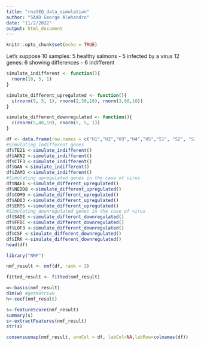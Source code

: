 ```yaml
---
title: "rnaSEQ_data_simulation"
author: "SAAD George Alehandro"
date: "11/2/2022"
output: html_document
---
```


```r
knitr::opts_chunk$set(echo = TRUE)
```


Let's suppose 10 samples: 5 healthy salmons - 5 infected by a virus
12 genes: 6 showing differences - 6 indifferent

```r
simulate_indifferent <- function(){
  rnorm(10, 5, 1)
}

simulate_different_upregulated <- function(){
  c(rnorm(5, 5, 1), rnorm(2,30,10), rnorm(3,80,10))
}

simulate_different_downregulated <- function(){
  c(rnorm(5,40,10), rnorm(5, 5, 1))
}
```



```r
df <- data.frame(row.names = c("H1","H2","H3","H4","H5","S1", "S2", "S3", "S4", "S5"))
#Simulating indifferent genes
df$TE21 <-simulate_indifferent()
df$AKN2 <-simulate_indifferent()
df$CTF3 <-simulate_indifferent()
df$GAN <-simulate_indifferent()
df$ZAM3 <-simulate_indifferent()
#Simulating upregulated genes in the case of virus
df$NAE1 <-simulate_different_upregulated()
df$NEDD8 <-simulate_different_upregulated()
df$COM9 <-simulate_different_upregulated()
df$ADD3 <-simulate_different_upregulated()
df$ERTS <-simulate_different_upregulated()
#Simulating downregulated genes in the case of virus
df$SADE <-simulate_different_downregulated()
df$FFDC <-simulate_different_downregulated()
df$LOF3 <-simulate_different_downregulated()
df$CSF <-simulate_different_downregulated()
df$IRK <-simulate_different_downregulated()
head(df)
```

```r
library("NMF")
```

```r
nmf_result <- nmf(df, rank = 3)
```

```r
fitted_result <- fitted(nmf_result)
```

```r
w<-basis(nmf_result) 
dim(w) #getmatrixH
h<-coef(nmf_result)
```

```r
s<-featureScore(nmf_result) 
summary(s)
s<-extractFeatures(nmf_result) 
str(s)
```

```r
consensusmap(nmf_result, annCol = df, labCol=NA,labRow=colnames(df))
```


